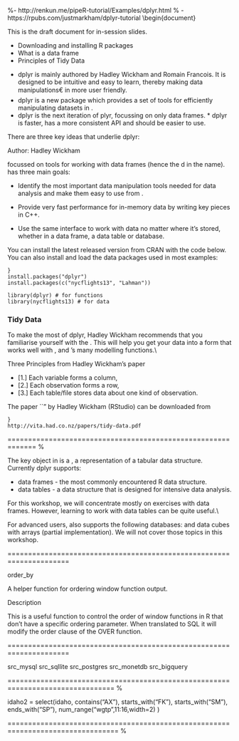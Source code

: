 
%- http://renkun.me/pipeR-tutorial/Examples/dplyr.html
% - https://rpubs.com/justmarkham/dplyr-tutorial
\begin{document}



This is the draft document for in-session slides.

\textbf{Pre-requisites}

*  Downloading and installing R packages
*  What is a data frame
*  Principles of Tidy Data






\section{dplyr : Grammar of data manipulation}

*  dplyr  is mainly authored by Hadley Wickham and Romain Francois. It is designed to be intuitive and easy to learn, thereby making data manipulations€ in \texttt{R} more user friendly.
*  dplyr is a new package which provides a set of tools for efficiently manipulating datasets in \texttt{R}.
*  dplyr is the next iteration of plyr, focussing on only data frames. *  dplyr is faster, has a more consistent API and should be easier to use. 



\subsection{dplyr : abstract by Hadley Wickham}




There are three key ideas that underlie dplyr:

\begin{enumerate}
*  Your time is important, so Romain Francois has written the key pieces in Rcpp to provide blazing fast performance. Performance will only get better over time, especially once we figure out the best way to make the most of multiple processors. 

*  Tabular data is tabular data regardless of where it lives, so you should use the same functions to work with it. 

With dplyr, anything you can do to a local data frame you can also do to a remote database table. PostgreSQL, MySQL, SQLite and Google bigquery support is built-in; adding a new backend is a matter of implementing a handful of S3 methods. 

*  The bottleneck in most data analyses is the time it takes for you to figure out what to do with your data, and dplyr makes this easier by having individual functions that correspond to the most common operations  (group\_by, summarise, mutate, filter, select and arrange). Each function does one only thing, but does it well.
\end{enumerate}
Author: Hadley Wickham



\subsection{Working with dplyr} \textbf{dplyr} focussed on tools for working with data frames (hence the d in the name). \textbf{dplyr} has three main goals:



*  Identify the most important data manipulation tools needed for data analysis and make them easy to use from \texttt{R}.

*  Provide very fast performance for in-memory data by writing key pieces in C++.

*  Use the same interface to work with data no matter where it's stored, whether in a data frame, a data table or database.

\subsection{Installing dplyr}
You can install the latest released version from CRAN with the code below.
You can also install and load the data packages used in most examples: 

<pre><code>}
install.packages("dplyr")
install.packages(c("nycflights13", "Lahman"))

library(dplyr) # for functions
library(nycflights13) # for data
</code></pre>


### Tidy Data
To make the most of dplyr, Hadley Wickham recommends that you familiarise yourself with the \textbf{principles of tidy data}. This will help you get your data into a form that works well with \textbf{dplyr}, \textbf{ggplot2} and \texttt{R}'s many modelling functions.\\
\bigskip


Three Principles from Hadley Wickham's paper

* [1.] Each variable forms a column, 
* [2.] Each observation forms a row, 
* [3.] Each table/file stores data about one kind of observation.


\textbf{Remark:}  The paper ``\textit{\textbf{Tidy data}}" by Hadley Wickham (RStudio) can be downloaded from 
<pre><code>}
http://vita.had.co.nz/papers/tidy-data.pdf
</code></pre>

============================================================= %

\subsection{Key data structures}

The key object in \textbf{dplyr} is a \texttt{tbl}, a representation of a tabular data structure. Currently dplyr supports:


*  data frames - the  most commonly encountered R data structure. 
*  data tables - a data structure that is designed for intensive data analysis.


For this workshop, we will concentrate mostly on \textbf{dplyr} exercises with data frames. However, learning to work with data tables can be quite useful.\\

For advanced users, \textbf{dplyr} also supports the following databases: \textit{SQLite, PostgreSQL, Redshift, MySQL/MariaDB, Bigquery, MonetDB} and data cubes with arrays (partial implementation). We will not cover those topics in this workshop.




=====================================================================

order\_by 

A helper function for ordering window function output.

Description

This is a useful function to control the order of window functions in R that don’t have a specific
ordering parameter. When translated to SQL it will modify the order clause of the OVER function.

=====================================================================

src_mysql
src_sqllite
src_postgres
src_monetdb
src_bigquery

================================================================================ %

idaho2 = select(idaho,
contains("AX"),
starts_with("FK"),
starts_with("SM"),
ends_with("SP"),
num_range("wgtp",11:16,width=2)
)

================================================================================= %

